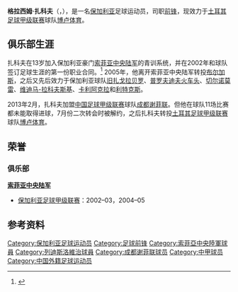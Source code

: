 {{Infobox football biography
| name = 格拉西姆·扎科夫<br>Герасим Заков
| image = [[Image:Gerasim_Zakov.jpg|180px]]
| fullname = Gerasim Valeriev Zakov
| birth_date  = {{Birth date and age|1984|9|7|df=yes}}
| birth_place = [[保加利亚|保加利亚]][[Klyuch|克利欧区]]
| height = {{height|m=1.80}}
| currentclub = [[Boluspor|博卢体育]]
| clubnumber = 28
| position = [[前锋_(足球)|前锋]]
| youthyears1= 1997–2002
| youthclubs1= [[索菲亚中央陆军足球俱乐部|索菲亚中央陆军]]
| years1 = 2002–2005 | years2 = 2003 | years3 = 2005–2006 | years4 = 2006–2007 | years5 = 2008–2009 | years6 = 2009–2010 | years7 = 2010 | years8 = 2011–2012 | years9 = 2012 | years10 = 2013 | years11 = 2013–
| clubs1 = [[索菲亚中央陆军足球俱乐部|索菲亚中央陆军]] | clubs2 = → [[PFC_Vidima-Rakovski_Sevlievo|维迪马-拉科夫斯基]] (租借) | clubs3 = [[PFC_Chernomorets_Burgas_Sofia|布尔加斯]] | clubs4 = [[旧扎戈拉贝罗足球俱乐部|旧扎戈拉贝罗]] | clubs5 = [[普罗夫迪夫火车头足球俱乐部|普罗夫迪夫火车头]] | clubs6 = [[切尔诺莫雷足球俱乐部|切尔诺莫雷]] | clubs7 = [[PFC_Vidima-Rakovski_Sevlievo|维迪马-拉科夫斯基]] | clubs8 = [[PFC_Kaliakra_Kavarna|卡利阿克拉]] | clubs9 = [[利特克斯足球俱乐部|利特克斯]] | clubs10 = [[成都谢菲联足球俱乐部|成都谢菲联]] | clubs11 = [[Boluspor|博卢体育]]
| caps1 = 22 | goals1 = 3 | caps2 = 14 | goals2 = 2 | caps3 = 10 | goals3 = 1 | caps4 = 40 | goals4 = 6 | caps5 = 24 | goals5 = 3 | caps6 = 11 | goals6 = 2 | caps7 = 14 | goals7 = 4 | caps8 = 28 | goals8 = 11 | caps9 = 15 | goals9 = 5 | caps10 = 11 | goals10 = 0 | caps11 = 0 | goals11 = 0
| nationalyears1= 2003–2005
| nationalteam1= [[保加利亚21岁以下国家足球队|保加利亚U21]]
| nationalcaps1= 15 | nationalgoals1 = 2
| pcupdate = 2013年8月1日
| ntupdate = 2013年8月1日
}}
'''格拉西姆·扎科夫'''（{{lang|bg|'''Герасим Заков'''}}，{{bd|1984年|9月7日|catIdx=Zakov, Gerasim}}），是一名[[保加利亚|保加利亚]]足球运动员，司职[[前锋_(足球)|前锋]]，现效力于[[土耳其足球甲级联赛|土耳其足球甲级联赛]]球队[[Boluspor|博卢体育]]。

==俱乐部生涯==
扎科夫在13岁加入保加利亚豪门[[索菲亚中央陆军足球俱乐部|索菲亚中央陆军]]的青训系统，并在2002年和球队签订足球生涯的第一份职业合同。<ref>{{cite web|url=http://www.sportline.bg/news/108100/chervenite-strasti-na-gerasim-zakov|publisher=sportline.bg|title=Червените страсти на Герасим Заков|accessdate=2013-01-31|archive-url=https://web.archive.org/web/20130203024138/http://www.sportline.bg/news/108100/chervenite-strasti-na-gerasim-zakov|archive-date=2013-02-03|dead-url=yes}}{{bg icon}}</ref> 2005年，他离开索菲亚中央陆军转投[[PFC_Chernomorets_Burgas_Sofia|布尔加斯]]，之后又先后效力于保加利亚球队[[旧扎戈拉贝罗足球俱乐部|旧扎戈拉贝罗]]、[[普罗夫迪夫火车头足球俱乐部|普罗夫迪夫火车头]]、[[切尔诺莫雷足球俱乐部|切尔诺莫雷]]、[[PFC_Vidima-Rakovski_Sevlievo|维迪马-拉科夫斯基]]、[[PFC_Kaliakra_Kavarna|卡利阿克拉]]和[[利特克斯足球俱乐部|利特克斯]]。

2013年2月，扎科夫加盟[[中国足球甲级联赛|中国足球甲级联赛]]球队[[成都谢菲联足球俱乐部|成都谢菲联]]。但他在球队11场比赛都未能取得进球，7月份二次转会时被解约，之后扎科夫转投[[土耳其足球甲级联赛|土耳其足球甲级联赛]]球队[[Boluspor|博卢体育]]。

==荣誉==
===俱乐部===
'''[[索菲亚中央陆军足球俱乐部|索菲亚中央陆军]]'''
*[[保加利亚足球甲级联赛|保加利亚足球甲级联赛]]：2002–03，2004–05

==参考资料==
{{reflist}}

{{2013年中甲分类名单成都}}

{{DEFAULTSORT:Zakov, Gerasim}}
[[Category:保加利亚足球运动员|Category:保加利亚足球运动员]]
[[Category:足球前锋|Category:足球前锋]]
[[Category:索菲亞中央陸軍球員|Category:索菲亞中央陸軍球員]]
[[Category:列迪斯洛維治球員|Category:列迪斯洛維治球員]]
[[Category:成都谢菲联球员|Category:成都谢菲联球员]]
[[Category:中甲球员|Category:中甲球员]]
[[Category:中国外籍足球运动员|Category:中国外籍足球运动员]]